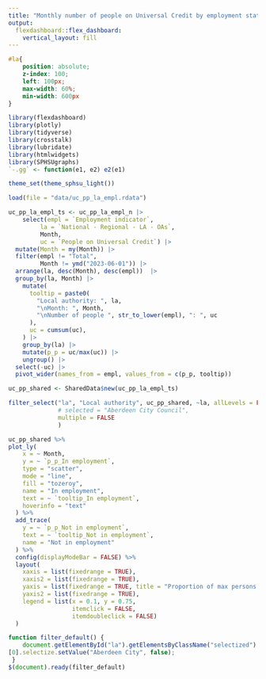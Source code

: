```yaml
---
title: "Monthly number of people on Universal Credit by employment status"
output: 
  flexdashboard::flex_dashboard:
    vertical_layout: fill
---
```


```css
#la{
    position: absolute;
    z-index: 100;
    left: 100px;
    max-width: 60%;
    min-width: 600px
}
```

```r
library(flexdashboard)
library(plotly)
library(tidyverse)
library(crosstalk)
library(lubridate)
library(htmlwidgets)
library(SPHSUgraphs)
`-.gg` <- function(e1, e2) e2(e1)

theme_set(theme_sphsu_light())

load(file = "data/uc_pp_la_empl.rdata")

uc_pp_la_empl_ts <- uc_pp_la_empl_n |> 
    select(empl = `Employment indicator`, 
         la = `National - Regional - LA - OAs`,
         Month,
         uc = `People on Universal Credit`) |> 
  mutate(Month = my(Month)) |> 
  filter(empl != "Total",
         Month != ymd("2023-06-01")) |> 
  arrange(la, desc(Month), desc(empl))  |>  
  group_by(la, Month) |> 
    mutate(
      tooltip = paste0(
        "Local authority: ", la,
        "\nMonth: ", Month,
        "\nNumber of people ", str_to_lower(empl), ": ", uc
      ),
      uc = cumsum(uc),
    ) |> 
    group_by(la) |> 
    mutate(p_p = uc/max(uc)) |>  
    ungroup() |> 
  select(-uc) |> 
  pivot_wider(names_from = empl, values_from = c(p_p, tooltip)) 

uc_pp_shared <- SharedData$new(uc_pp_la_empl_ts)

```


```r
filter_select("la", "Local authority", uc_pp_shared, ~la, allLevels = FALSE, 
              # selected = "Aberdeen City Council",
              multiple = FALSE
              )

```


```r

uc_pp_shared %>% 
plot_ly(
    x = ~ Month,
    y = ~ `p_p_In employment`,
    type = "scatter",
    mode = "line",
    fill = "tozeroy",
    name = "In employment",
    text = ~ `tooltip_In employment`,
    hoverinfo = "text"
  ) %>%
  add_trace(
    y = ~ `p_p_Not in employment`,
    text = ~ `tooltip_Not in employment`,
    name = "Not in employment"
  ) %>% 
  config(displayModeBar = FALSE) %>%
  layout(
    xaxis = list(fixedrange = TRUE),
    xaxis2 = list(fixedrange = TRUE),
    yaxis = list(fixedrange = TRUE, title = "Proportion of max persons on UC"),
    yaxis2 = list(fixedrange = TRUE),
    legend = list(x = 0.1, y = 0.75,
                  itemclick = FALSE,
                  itemdoubleclick = FALSE)
  ) 


```

```js
function filter_default() {
    document.getElementById("la").getElementsByClassName("selectized") 
[0].selectize.setValue("Aberdeen City", false);
 }
$(document).ready(filter_default)
```